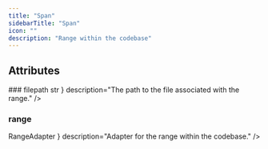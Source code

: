 ```yaml
---
title: "Span"
sidebarTitle: "Span"
icon: ""
description: "Range within the codebase"
---
```


<GithubLinkNote link="https://github.com/codegen-sh/codegen/blob/develop/src/codegen/sdk/codebase/span.py#L56-L83" />


## Attributes
<HorizontalDivider />
### <span className="text-primary">filepath</span>
<HorizontalDivider light={true} />
<Attribute type={ <code className="text-sm bg-gray-100 px-2 py-0.5 rounded">str</code> } description="The path to the file associated with the range." />

### <span className="text-primary">range</span>
<HorizontalDivider light={true} />
<Attribute type={ <code className="text-sm bg-gray-100 px-2 py-0.5 rounded">RangeAdapter</code> } description="Adapter for the range within the codebase." />



